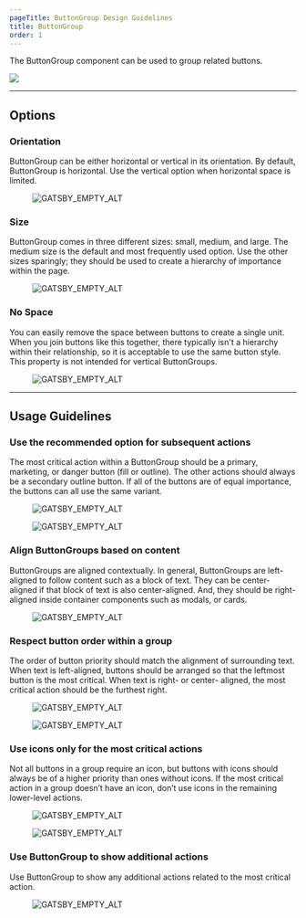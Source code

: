 ```yaml
---
pageTitle: ButtonGroup Design Guidelines
title: ButtonGroup
order: 1
---
```



<PageContent componentName="buttongroup" type="design">

<LeadParagraph>
  The ButtonGroup component can be used to group related buttons.
</LeadParagraph>

![ ](../../images/button-group/button-group-intro.png)

---

## Options

### Orientation

ButtonGroup can be either horizontal or vertical in its orientation. By default, ButtonGroup is horizontal. Use the vertical option when horizontal space is limited.

<div className="two-col">
  <div className="row">
    <div className="col col-1">
      <figure>
        <img
          src="../../images/button-group/orientation.png"
          alt="GATSBY_EMPTY_ALT"
        />
      </figure>
    </div>
    <div className="col col-2" />
  </div>
</div>

### Size

ButtonGroup comes in three different sizes: small, medium, and large. The medium size is the default and most frequently used option. Use the other sizes sparingly; they should be used to create a hierarchy of importance within the page.

<div className="two-col">
  <div className="row">
    <div className="col col-1">
      <figure>
        <img src="../../images/button-group/size.png" alt="GATSBY_EMPTY_ALT" />
      </figure>
    </div>
    <div className="col col-2" />
  </div>
</div>

### No Space

You can easily remove the space between buttons to create a single unit. When you join buttons like this together, there typically isn't a hierarchy within their relationship, so it is acceptable to use the same button style. This property is not intended for vertical ButtonGroups.

<div className="two-col">
  <div className="row">
    <div className="col col-1">
      <figure>
        <img
          src="../../images/button-group/no-space.png"
          alt="GATSBY_EMPTY_ALT"
        />
      </figure>
    </div>
    <div className="col col-2" />
  </div>
</div>

---

## Usage Guidelines

### Use the recommended option for subsequent actions

The most critical action within a ButtonGroup should be a primary, marketing, or danger button (fill or outline). The other actions should always be a secondary outline button. If all of the buttons are of equal importance, the buttons can all use the same variant.

<div className="two-col">
  <div className="row">
    <div className="col col-1">
      <figure>
        <img
          src="../../images/button-group/good-groupings.png"
          alt="GATSBY_EMPTY_ALT"
        />
      </figure>
    </div>
    <div className="col col-2">
      <figure>
        <img
          src="../../images/button-group/bad-groupings.png"
          alt="GATSBY_EMPTY_ALT"
        />
      </figure>
    </div>
  </div>
</div>

### Align ButtonGroups based on content

ButtonGroups are aligned contextually. In general, ButtonGroups are left-aligned to follow content such as a block of text. They can be center-aligned if that block of text is also center-aligned. And, they should be right-aligned inside container components such as modals, or cards.

<div className="two-col">
  <div className="row">
    <div className="col col-1">
      <figure>
        <img
          src="../../images/button-group/alignment.png"
          alt="GATSBY_EMPTY_ALT"
        />
      </figure>
    </div>
    <div className="col col-2" />
  </div>
</div>

### Respect button order within a group

The order of button priority should match the alignment of surrounding text. When text is left-aligned, buttons should be arranged so that the leftmost button is the most critical. When text is right- or center- aligned, the most critical action should be the furthest right.

<div className="two-col">
  <div className="row">
    <div className="col col-1">
      <figure>
        <img
          src="../../images/button-group/button-order-good.png"
          alt="GATSBY_EMPTY_ALT"
        />
      </figure>
    </div>
    <div className="col col-2">
      <figure>
        <img
          src="../../images/button-group/button-order-bad.png"
          alt="GATSBY_EMPTY_ALT"
        />
      </figure>
    </div>
  </div>
</div>

### Use icons only for the most critical actions

Not all buttons in a group require an icon, but buttons with icons should always be of a higher priority than ones without icons. If the most critical action in a group doesn’t have an icon, don’t use icons in the remaining lower-level actions.

<div className="two-col">
  <div className="row">
    <div className="col col-1">
      <figure>
        <img
          src="../../images/button-group/icons-good.png"
          alt="GATSBY_EMPTY_ALT"
        />
      </figure>
    </div>
    <div className="col col-2">
      <figure>
        <img
          src="../../images/button-group/icons-bad.png"
          alt="GATSBY_EMPTY_ALT"
        />
      </figure>
    </div>
  </div>
</div>

### Use ButtonGroup to show additional actions

Use ButtonGroup to show any additional actions related to the most critical action.

<div className="two-col">
  <div className="row">
    <div className="col col-1">
      <figure>
        <img
          src="../../images/button-group/additional-actions.png"
          alt="GATSBY_EMPTY_ALT"
        />
      </figure>
    </div>
    <div className="col col-2" />
  </div>
</div>

<span className="horizontal-spacer" />

</PageContent>
